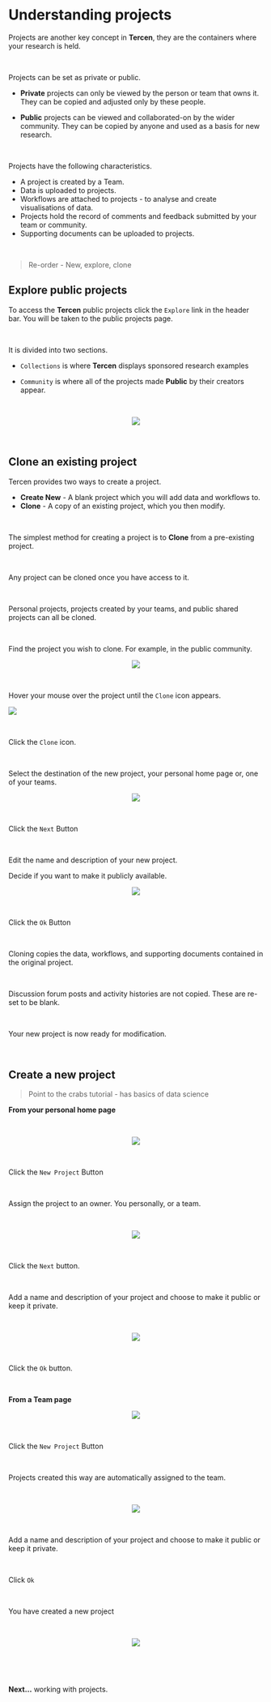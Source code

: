 # Understanding projects

Projects are another key concept in __Tercen__, they are the containers where your research is held. 

\

Projects can be set as private or public.

* __Private__ projects can only be viewed by the person or team that owns it. They can be copied and adjusted only by these people.

* __Public__ projects can be viewed and collaborated-on by the wider community. They can be copied by anyone and used as a basis for new research.

\

Projects have the following characteristics.

* A project is created by a Team.
* Data is uploaded to projects.
* Workflows are attached to projects - to analyse and create visualisations of data.
* Projects hold the record of comments and feedback submitted by your team or community.
* Supporting documents can be uploaded to projects.

\

> Re-order - New, explore, clone



















## Explore public projects {-}

To access the __Tercen__ public projects click the `Explore` link in the header bar. You will be taken to the public projects page.

\

It is divided into two sections.

* `Collections` is where __Tercen__ displays sponsored research examples

* `Community` is where all of the projects made __Public__ by their creators appear.

\

<center><img src="images/work_with_projects_explore_collections.png"></center>

\

## Clone an existing project {-}

Tercen provides two ways to create a project. 

* __Create New__ - A blank project which you will add data and workflows to.
* __Clone__ - A copy of an existing project, which you then modify. 

\

The simplest method for creating a project is to __Clone__ from a pre-existing project. 

\

Any project can be cloned once you have access to it.

\

Personal projects, projects created by your teams, and public shared projects can all be cloned. 

\

Find the project you wish to clone. For example, in the public community.

<center><img src="images/work_with_projects_explore_community_select.png"></center>

\

Hover your mouse over the project until the `Clone` icon appears. 

<left><img src="images/work_with_projects_explore_community_clone.png"></left>

\

Click the `Clone` icon.

\

Select the destination of the new project, your personal home page or, one of your teams.

<center><img src="images/work_with_projects_explore_community_clone_add_team.png"></center>

\

Click the `Next` Button

\

Edit the name and description of your new project.

Decide if you want to make it publicly available.

<center><img src="images/work_with_projects_explore_community_clone_details.png"></center>

\

Click the `Ok` Button

\

Cloning copies the data, workflows, and supporting documents contained in the original project. 

\

Discussion forum posts and activity histories are not copied. These are re-set to be blank.

\

Your new project is now ready for modification.

\

## Create a new project {-}

> Point to the crabs tutorial - has basics of data science

__From your personal home page__

\

<center><img src="images/08_work_with_projects_project_create_new.png"></center>

\

Click the `New Project` Button

\

Assign the project to an owner. You personally, or a team.

\

<center><img src="images/work_with_projects_new_project_select_team.png"></center>

\

Click the `Next` button.

\

Add a name and description of your project and choose to make it public or keep it private.

\

<center><img src="images/work_with_projects_new_project_description.png"></center>


\

Click the `Ok` button.

\


__From a Team page__

<center><img src="images/08_work_with_projects_project_create_new_from_team.png"></center>

\

Click the `New Project` Button

\

Projects created this way are automatically assigned to the team.

\

<center><img src="images/work_with_projects_new_project_description.png"></center>

\

Add a name and description of your project and choose to make it public or keep it private.

\

Click `Ok`

\

You have created a new project

\

<center><img src="images/work_with_projects_new_project.png"></center>

\

\

__Next...__ working with projects.
